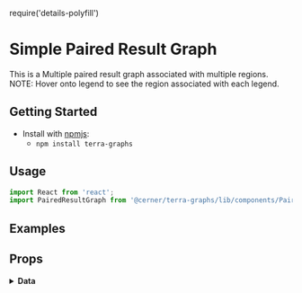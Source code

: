 require('details-polyfill')

# Simple Paired Result Graph

This is a Multiple paired result graph associated with multiple regions.
NOTE: Hover onto legend to see the region associated with each legend.
## Getting Started

- Install with [npmjs](https://www.npmjs.com):
  - `npm install terra-graphs`

## Usage

```jsx
import React from 'react';
import PairedResultGraph from '@cerner/terra-graphs/lib/components/PairedResult/PairedResultGraph';
```

## Examples
<PairedResultGraph />

## Props
<PropsTable />

<details>
<summary style={{fontSize: 24 }}>
<b>Data</b>
</summary>

### Graph Config object
<GraphConfig />

### Data object
<DataObject />
</details>
